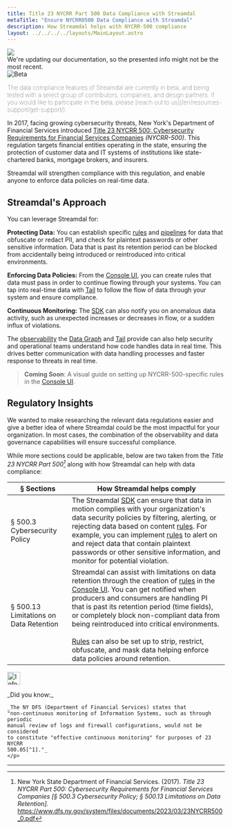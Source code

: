 ```yaml
---
title: Title 23 NYCRR Part 500 Data Compliance with Streamdal
metaTitle: "Ensure NYCRR0500 Data Compliance with Streamdal"
description: How Streamdal helps with NYCRR-500 compliance
layout: ../../../../layouts/MainLayout.astro
---
```



<div class="addl-wrapper">
<div class="addl">
<img src={information} class="uimage" />
<div class="addlcontent">
We're updating our documentation, so the presented info might not be the
most recent.
</div>
</div>
</div>

<Notification type="checked">
  <img src={beta} alt="Beta" />
  <p style="font-weight: lighter;">The data compliance features of Streamdal 
  are currently in beta, and being tested with a select group of contributors, 
  companies, and design partners. If you would like to participate in the beta, 
  please 
  [reach out to us](/en/resources-support/get-support/).</p>
</Notification>

In 2017, facing growing cybersecurity threats, New York's Department of 
Financial Services introduced <a href="https://www.dfs.ny.gov/industry_guidance/cybersecurity" target="_blank">Title 23 NYCRR 500: Cybersecurity Requirements for Financial Services Companies</a> 
_(NYCRR-500)_. This regulation targets financial entities operating in the 
state, ensuring the protection of customer data and IT systems of institutions 
like state-chartered banks, mortgage brokers, and insurers.

Streamdal will strengthen compliance with this regulation, and enable anyone to 
enforce data policies on real-time data.

## Streamdal's Approach

You can leverage Streamdal for:

**Protecting Data:** You can establish specific <a href="/en/resources-support/glossary/#rule-or-step" class="pkeyword">rules</a> and <a href="/en/resources-support/glossary/#pipeline-or-ruleset" class="pkeyword">pipelines</a> for data 
that obfuscate or redact PII, and check for plaintext passwords or other 
sensitive information. Data that is past its retention period can be blocked 
from accidentally being introduced or reintroduced into critical environments. 

**Enforcing Data Policies:** From the [Console UI](/en/core-components/console-ui/), you can create rules that 
data must pass in order to continue flowing through your systems. You can tap 
into real-time data with [Tail](/en/guides/tail/) to follow the flow of data through your system 
and ensure compliance.

**Continuous Monitoring:** The [SDK](/en/core-components/sdk/) can also notify you on anomalous data 
activity, such as unexpected increases or decreases in flow, or a sudden influx 
of violations. 

The [observability](/en/resources-support/glossary/#observability) the [Data Graph](/en/core-components/console-ui/#data-graph) and [Tail](/en/guides/tail/) provide can also help security and 
operational teams understand how code handles data in real time. This 
drives better communication with data handling processes and faster response 
to threats in real time.

> **Coming Soon**: A visual guide on setting up NYCRR-500-specific rules in the 
[Console UI](/en/core-components/console-ui/).

## Regulatory Insights

We wanted to make researching the relevant data regulations easier and give a 
better idea of where Streamdal could be the most impactful for your 
organization. In most cases, the combination of the observability and data 
governance capabilities will ensure successful compliance. 

While more sections could be applicable, below are two taken from the 
_Title 23 NYCRR Part 500[^1]_ along with how Streamdal can help with data 
compliance:

| § Sections | How Streamdal helps comply |
|-|-|
| § 500.3 Cybersecurity Policy | The Streamdal [SDK](/en/core-components/sdk/) can ensure that data in motion complies with your organization's data security policies by filtering, alerting, or rejecting data based on content [rules](/en/resources-support/glossary/#rule-or-step). For example, you can implement [rules](/en/resources-support/glossary/#rule-or-step) to alert on and reject data that contain plaintext passwords or other sensitive information, and monitor for potential violation. |
| § 500.13  Limitations on Data Retention | Streamdal can assist with limitations on data retention through the creation of [rules](/en/resources-support/glossary/#rule-or-step) in the [Console UI](/en/core-components/console-ui/). You can get notified when producers and consumers are handling PI that is past its retention period (time fields), or completely block non-compliant data from being reintroduced into critical environments. <br /><br />[Rules](/en/resources-support/glossary/#rule-or-step) can also be set up to strip, restrict, obfuscate, and mask data helping enforce data policies around retention.

<Notification type="information">
  <img src={info} alt="Information" width="30px" height="30px" />
  <div class="prose-md prose-p:my-2 prose-a:text-purple-dark prose-a:underline">
    <p>
    _Did you know:_ 
    
    _The NY DFS (Department of Financial Services) states that 
    "non-continuous monitoring of Information Systems, such as through periodic 
    manual review of logs and firewall configurations, would not be considered 
    to constitute "effective continuous monitoring" for purposes of 23 NYCRR 
    500.05[^1]."_
    </p>
  </div>
</Notification>

___

[^1]: New York State Department of Financial Services. (2017). _Title 23 NYCRR Part 500: Cybersecurity Requirements for Financial Services Companies [§ 500.3 Cybersecurity Policy; § 500.13 Limitations on Data Retention]._ https://www.dfs.ny.gov/system/files/documents/2023/03/23NYCRR500_0.pdf